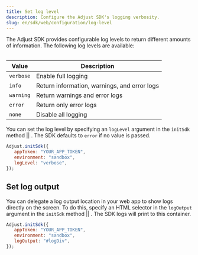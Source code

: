 ```yaml
---
title: Set log level
description: Configure the Adjust SDK's logging verbosity.
slug: en/sdk/web/configuration/log-level
---
```



The Adjust SDK provides configurable log levels to return different amounts of information. The following log levels are available:

<Table height="full-height">

| Value     | Description                                  |
| --------- | -------------------------------------------- |
| `verbose` | Enable full logging                          |
| `info`    | Return information, warnings, and error logs |
| `warning` | Return warnings and error logs               |
| `error`   | Return only error logs                       |
| `none`    | Disable all logging                          |

</Table>

You can set the log level by specifying an `logLevel` argument in the <Tooltip>`initSdk` method || <InitSdk /></Tooltip>. The SDK defaults to `error` if no value is passed.

```js {4}
Adjust.initSdk({
   appToken: "YOUR_APP_TOKEN",
   environment: "sandbox",
   logLevel: "verbose",
});
```

## Set log output

You can delegate a log output location in your web app to show logs directly on the screen. To do this, specify an HTML selector in the `logOutput` argument in the <Tooltip>`initSdk` method || <InitSdk /></Tooltip>. The SDK logs will print to this container.

```js {4}
Adjust.initSdk({
   appToken: "YOUR_APP_TOKEN",
   environment: "sandbox",
   logOutput: "#logDiv",
});
```
